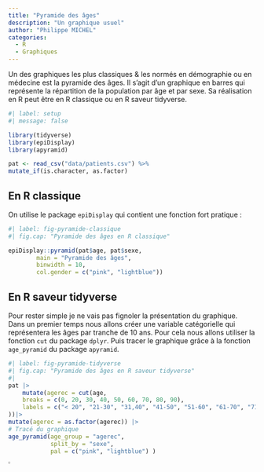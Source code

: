 ```yaml
---
title: "Pyramide des âges"
description: "Un graphique usuel"
author: "Philippe MICHEL"
categories:
  - R
  - Graphiques
---
```


Un des graphiques les plus classiques & les normés en démographie ou en médecine est la pyramide des âges. Il s'agit d'un graphique en barres qui représente la répartition de la population par âge et par sexe. Sa réalisation en R peut être en R classique ou en R saveur tidyverse.

```r
#| label: setup
#| message: false

library(tidyverse)
library(epiDisplay)
library(apyramid)

pat <- read_csv("data/patients.csv") %>%
mutate_if(is.character, as.factor) 


``` 

## En R classique

On utilise le package `epiDisplay` qui contient une fonction fort pratique :

```r
#| label: fig-pyramide-classique
#| fig.cap: "Pyramide des âges en R classique"

epiDisplay::pyramid(pat$age, pat$sexe, 
        main = "Pyramide des âges", 
        binwidth = 10,
        col.gender = c("pink", "lightblue"))
```


## En R saveur tidyverse

Pour rester simple je ne vais pas fignoler la présentation du graphique. Dans un premier temps nous allons créer une variable catégorielle qui représentera les âges par tranche de 10  ans. Pour cela nous allons utiliser la fonction `cut` du package `dplyr`. Puis tracer le graphique grâce à la fonction `age_pyramid` du package `apyramid`.

```r
#| label: fig-pyramide-tidyverse
#| fig.cap: "Pyramide des âges en R saveur tidyverse"
#| 
pat |>
    mutate(agerec = cut(age,
    breaks = c(0, 20, 30, 40, 50, 60, 70, 80, 90),
    labels = c("< 20", "21-30", "31,40", "41-50", "51-60", "61-70", "71,80", "> 80")
))|>
mutate(agerec = as.factor(agerec)) |>
# Tracé du graphique
age_pyramid(age_group = "agerec",
            split_by = "sexe",
            pal = c("pink", "lightblue") )


```

![](pyr2.png){width=1%}
